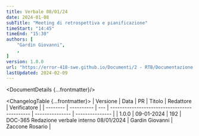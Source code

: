 ```yaml
---
title: Verbale 08/01/24
date: 2024-01-08
subTitle: "Meeting di retrospettiva e pianificazione"
timeStart: "14:45"
timeEnd: "15:30"
authors: [
	"Gardin Giovanni",
	,
]
version: 1.0.0
url: "https://error-418-swe.github.io/Documenti/2 - RTB/Documentazione interna/Verbali/24-01-08_v1.0.0.pdf"
lastUpdated: 2024-02-09
---
```



<DocumentDetails {...frontmatter}/>

<ChangelogTable {...frontmatter}>
| Versione | Data       | PR  | Titolo                                       | Redattore       | Verificatore    |
| -------- | ---------- | --- | -------------------------------------------- | --------------- | --------------- |
| 1.0.0    | 09-01-2024 | 192 | DOC-365 Redazione verbale interno 08/01/2024 | Gardin Giovanni | Zaccone Rosario |
</ChangelogTable>

